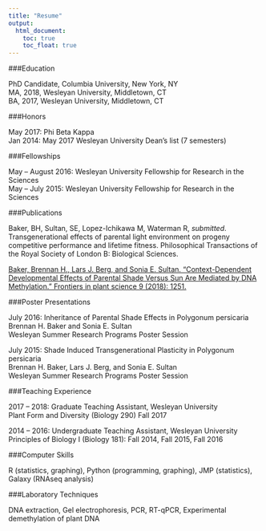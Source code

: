 ```yaml
---
title: "Resume"
output:
  html_document:
    toc: true
    toc_float: true
---
```



###Education

PhD Candidate, Columbia University, New York, NY  
MA, 2018, Wesleyan University, Middletown, CT  
BA, 2017, Wesleyan University, Middletown, CT  

###Honors

May 2017: Phi Beta Kappa  
Jan 2014: May 2017 Wesleyan University Dean’s list (7 semesters)  

###Fellowships

May – August 2016:	Wesleyan University Fellowship for Research in the Sciences  
May – July 2015:	Wesleyan University Fellowship for Research in the Sciences  

###Publications

Baker, BH, Sultan, SE, Lopez-Ichikawa M, Waterman R, *submitted*. Transgenerational effects of parental light environment on progeny competitive performance and lifetime fitness. Philosophical Transactions of the Royal Society of London B: Biological Sciences.  

[Baker, Brennan H., Lars J. Berg, and Sonia E. Sultan. "Context-Dependent Developmental Effects of Parental Shade Versus Sun Are Mediated by DNA Methylation." Frontiers in plant science 9 (2018): 1251.](https://www.frontiersin.org/articles/10.3389/fpls.2018.01251/full)  

###Poster Presentations

July 2016: Inheritance of Parental Shade Effects in Polygonum persicaria  
Brennan H. Baker and Sonia E. Sultan  
Wesleyan Summer Research Programs Poster Session  

July 2015: Shade Induced Transgenerational Plasticity in Polygonum persicaria  
Brennan H. Baker, Lars J. Berg, and Sonia E. Sultan  
Wesleyan Summer Research Programs Poster Session  

###Teaching Experience

2017 – 2018: Graduate Teaching Assistant, Wesleyan University  
Plant Form and Diversity (Biology 290) Fall 2017  

2014 – 2016: Undergraduate Teaching Assistant, Wesleyan University  
Principles of Biology I (Biology 181): Fall 2014, Fall 2015, Fall 2016  


###Computer Skills

R (statistics, graphing), Python (programming, graphing), JMP (statistics), Galaxy (RNAseq analysis)
	
###Laboratory Techniques

DNA extraction, Gel electrophoresis, PCR, RT-qPCR, Experimental demethylation of plant DNA

